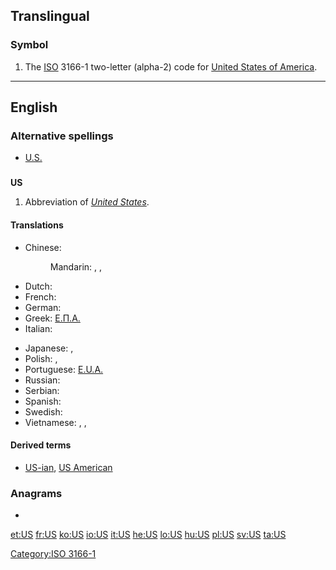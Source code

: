{{also|Appendix:Variations of "us"}}
==Translingual==

===Symbol===
{{infl|mul|symbol}}
# The [[ISO]] 3166-1 two-letter (alpha-2) code for [[United States of America]].

[[Category:ISO 3166-1]]

----
==English==

===Alternative spellings===
* [[U.S.]]

==={{initialism}}===
'''US'''

# Abbreviation of ''[[United States]]''.

====Translations====
{{trans-top|abbreviation of United States}}
* Chinese:
*: Mandarin: {{t|zh|美|tr=Měi|sc=Hani}},  {{t|zh|美國|sc=Hani}},  {{t|zh|美国|tr=Měiguó|sc=Hani}}
* Dutch: {{t-|nl|VS|m|p}}
* French: {{t+|fr|EU|m|p}}
* German: {{t-|de|US|m|p|alt=USA}}
* Greek: [[Ε.Π.Α.]] {{f|p}}
* Italian: {{t-|it|U.S.A.|m|p}}
{{trans-mid}}
* Japanese: {{t|ja|米|tr=べい, Bei|sc=Jpan}},  {{t|ja|米国|tr=べいこく, Beikoku|sc=Jpan}}
* Polish: {{t|pl|St.Zj.|m|p}},  {{t|pl|USA|m|p}}
* Portuguese: [[E.U.A.]] {{m|p}}
* Russian: {{t|ru|США|m|p|tr=sɛ-šɛ-á|sc=Cyrl}}
* Serbian: {{t-|sr|САД|f|p|sc=Cyrl}}
* Spanish: {{t-|es|EE. UU.|m|p}}
* Swedish: {{t+|sv|USA|n|s}}
* Vietnamese: {{t|vi|Mỹ}},  {{t|vi|Mỹ Quốc}},  {{t|vi|Hoa Kỳ}}
{{trans-bottom}}

====Derived terms====
* [[US-ian]], [[US American]]

===Anagrams===
* {{alphagram|[[SU#English|SU]]}} 


[[et:US]]
[[fr:US]]
[[ko:US]]
[[io:US]]
[[it:US]]
[[he:US]]
[[lo:US]]
[[hu:US]]
[[pl:US]]
[[sv:US]]
[[ta:US]]